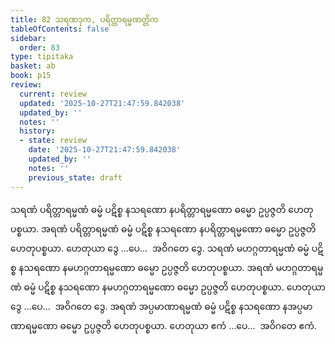 ```yaml
---
title: 82 သရဏဒုက, ပရိတ္တာရမ္မဏတ္တိက
tableOfContents: false
sidebar:
  order: 83
type: tipitaka
basket: ab
book: p15
review:
  current: review
  updated: '2025-10-27T21:47:59.842038'
  updated_by: ''
  notes: ''
  history:
  - state: review
    date: '2025-10-27T21:47:59.842038'
    updated_by: ''
    notes: ''
    previous_state: draft
---
```



<ReviewStatus review={frontmatter.review} showDetails={true} />

<HypothesisAnnotation frontmatter={frontmatter} />

<DynamicBreadcrumb />

<Division number="94" book="p15" e="ch" v="40" p="241">

<Paragraph number="259" book="p15">
သရဏံ ပရိတ္တာရမ္မဏံ ဓမ္မံ ပဋိစ္စ နသရဏော နပရိတ္တာရမ္မဏော ဓမ္မော ဥပ္ပဇ္ဇတိ ဟေတုပစ္စယာ. အရဏံ ပရိတ္တာရမ္မဏံ ဓမ္မံ ပဋိစ္စ နသရဏော နပရိတ္တာရမ္မဏော ဓမ္မော ဥပ္ပဇ္ဇတိ ဟေတုပစ္စယာ. ဟေတုယာ ဒွေ …ပေ…  အဝိဂတေ ဒွေ.
</Paragraph>

<Paragraph number="260" book="p15">
သရဏံ မဟဂ္ဂတာရမ္မဏံ ဓမ္မံ ပဋိစ္စ နသရဏော နမဟဂ္ဂတာရမ္မဏော ဓမ္မော ဥပ္ပဇ္ဇတိ ဟေတုပစ္စယာ. အရဏံ မဟဂ္ဂတာရမ္မဏံ ဓမ္မံ ပဋိစ္စ နသရဏော နမဟဂ္ဂတာရမ္မဏော ဓမ္မော ဥပ္ပဇ္ဇတိ ဟေတုပစ္စယာ. ဟေတုယာ ဒွေ …ပေ…  အဝိဂတေ ဒွေ.
</Paragraph>

<Paragraph number="261" book="p15">
အရဏံ အပ္ပမာဏာရမ္မဏံ ဓမ္မံ ပဋိစ္စ နသရဏော နအပ္ပမာဏာရမ္မဏော ဓမ္မော ဥပ္ပဇ္ဇတိ ဟေတုပစ္စယာ. ဟေတုယာ ဧကံ …ပေ…  အဝိဂတေ ဧကံ.
</Paragraph>
</Division>